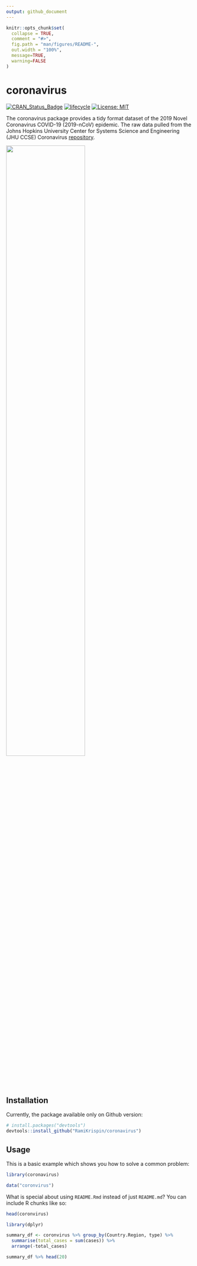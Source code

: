 ```yaml
---
output: github_document
---
```


<!-- README.md is generated from README.Rmd. Please edit that file -->

```r
knitr::opts_chunk$set(
  collapse = TRUE,
  comment = "#>",
  fig.path = "man/figures/README-",
  out.width = "100%",
  message=TRUE, 
  warning=FALSE
)
```
# coronavirus

<!-- badges: start -->

[![CRAN\_Status\_Badge](https://www.r-pkg.org/badges/version/coronavirus)](https://cran.r-project.org/package=coronavirus)
[![lifecycle](https://img.shields.io/badge/lifecycle-experimental-orange.svg)](https://www.tidyverse.org/lifecycle/#experimental)
[![License: MIT](https://img.shields.io/badge/License-MIT-blue.svg)](https://opensource.org/licenses/MIT)
<!-- badges: end -->

The coronavirus package provides a tidy format dataset of the 2019 Novel Coronavirus COVID-19 (2019-nCoV) epidemic. The raw data pulled from the Johns Hopkins University Center for Systems Science and Engineering (JHU CCSE) Coronavirus [repository](https://github.com/CSSEGISandData/COVID-19).



<img src="man/figures/2019-nCoV-CDC-23312_without_background.png" width="65%" align="center"/></a>


## Installation

Currently, the package available only on Github version:

``` r
# install.packages("devtools")
devtools::install_github("RamiKrispin/coronavirus")
```
## Usage

This is a basic example which shows you how to solve a common problem:

```r
library(coronavirus)

data("coronvirus")
```

What is special about using `README.Rmd` instead of just `README.md`? You can include R chunks like so:

```r
head(coronvirus)

library(dplyr)

summary_df <- coronvirus %>% group_by(Country.Region, type) %>%
  summarise(total_cases = sum(cases)) %>%
  arrange(-total_cases)

summary_df %>% head(20)

```




